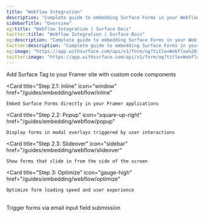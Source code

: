 ```yaml
---
title: "Webflow Integration"
description: "Complete guide to embedding Surface Forms in your Webflow site"
sidebarTitle: "Overview"
og:title: "Webflow Integration | Surface Docs"
twitter:title: "Webflow Integration | Surface Docs"
og:description: "Complete guide to embedding Surface Forms in your Webflow site"
twitter:description: "Complete guide to embedding Surface Forms in your Webflow site"
og:image: "https://app.withsurface.com/api/v1/form/og?title=Webflow%20Integration"
twitter:image: "https://app.withsurface.com/api/v1/form/og?title=Webflow%20Integration"
---
```



<CardGroup cols={2}>
  <Card
    title="Step 1: Embed Surface Tag"
    icon="code"
    href="/guides/embedding/webflow/embedding"
  >
    Add Surface Tag to your Framer site with custom code components
  </Card>

  <Card
    title="Step 2.1: Inline"
    icon="window"
    href="/guides/embedding/webflow/inline"
  >
    Embed Surface Forms directly in your Framer applications
  </Card>

  <Card
    title="Step 2.2: Popup"
    icon="square-up-right"
    href="/guides/embedding/webflow/popup"
  >
    Display forms in modal overlays triggered by user interactions
  </Card>

  <Card
    title="Step 2.3: Slideover"
    icon="sidebar"
    href="/guides/embedding/webflow/slideover"
  >
    Show forms that slide in from the side of the screen
  </Card>

  <Card
    title="Step 3: Optimize"
    icon="gauge-high"
    href="/guides/embedding/webflow/optimize"
  >
    Optimize form loading speed and user experience
  </Card>
</CardGroup>

<br />

<Card icon="envelope" title="Email Input Field Trigger" href="/guides/embedding/webflow/input-field">
  Trigger forms via email input field submission
</Card>